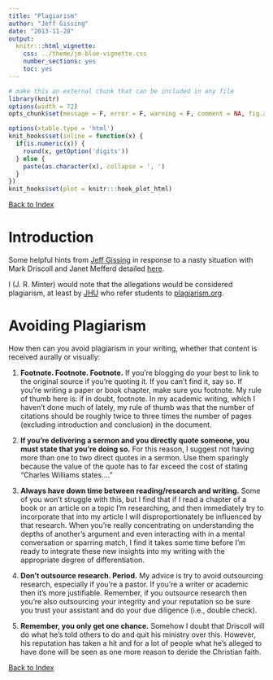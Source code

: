 ```yaml
---
title: "Plagiarism"
author: "Jeff Gissing"
date: "2013-11-28"
output:
  knitr:::html_vignette:
    css: ../theme/jm-blue-vignette.css
    number_sections: yes
    toc: yes
---
```



```r
# make this an external chunk that can be included in any file
library(knitr)
options(width = 72)
opts_chunk$set(message = F, error = F, warning = F, comment = NA, fig.align = 'center', dpi = 100, tidy = F, cache.path = '.cache/', fig.path = 'figure/')

options(xtable.type = 'html')
knit_hooks$set(inline = function(x) {
  if(is.numeric(x)) {
    round(x, getOption('digits'))
  } else {
    paste(as.character(x), collapse = ', ')
  }
})
knit_hooks$set(plot = knitr:::hook_plot_html)
```
[Back to Index](../README.html)

# Introduction

Some helpful hints from [Jeff Gissing](http://jeffgissing.com/2013/11/28/plagiarism/) in response to a nasty situation with Mark Driscoll and Janet Mefferd detailed [here](http://jonathanmerritt.religionnews.com/2013/11/27/mark-driscoll-silent-amid-mounting-allegations-of-plagiarism/).

I (J. R. Minter) would note that the allegations would be considered plagiarism, at least by [JHU](http://advanced.jhu.edu/current-students/policies-2/notice-on-plagiarism-2/) who refer students to [plagiarism.org](http://www.plagiarism.org/).

# Avoiding Plagiarism

How then can you avoid plagiarism in your writing, whether that content is received aurally or visually:

1. **Footnote. Footnote. Footnote.** If you’re blogging do your best to link to the original source if you’re quoting it. If you can’t find it, say so. If you’re writing a paper or book chapter, make sure you footnote. My rule of thumb here is: if in doubt, footnote. In my academic writing, which I haven’t done much of lately, my rule of thumb was that the number of citations should be roughly twice to three times the number of pages (excluding introduction and conclusion) in the document.

2. **If you’re delivering a sermon and you directly quote someone, you must state that you’re doing so.** For this reason, I suggest not having more than one to two direct quotes in a sermon. Use them sparingly because the value of the quote has to far exceed the cost of stating "Charles Williams states…."

3. **Always have down time between reading/research and writing.** Some of you won’t struggle with this, but I find that if I read a chapter of a book or an article on a topic I’m researching, and then immediately try to incorporate that into my article I will disproportionately be influenced by that research. When you’re really concentrating on understanding the depths of another’s argument and even interacting with in a mental conversation or sparring match, I find it takes some time before I’m ready to integrate these new insights into my writing with the appropriate degree of differentiation.

4. **Don’t outsource research. Period.** My advice is try to avoid outsourcing research, especially if you’re a pastor. If you’re a writer or academic then it’s more justifiable. Remember, if you outsource research then you’re also outsourcing your integrity and your reputation so be sure you trust your assistant and do your due diligence (i.e., double check).

5. **Remember, you only get one chance.** Somehow I doubt that Driscoll will do what he’s told others to do and quit his ministry over this. However, his reputation has taken a hit and for a lot of people what he’s alleged to have done will be seen as one more reason to deride the Christian faith.

[Back to Index](../README.html)
